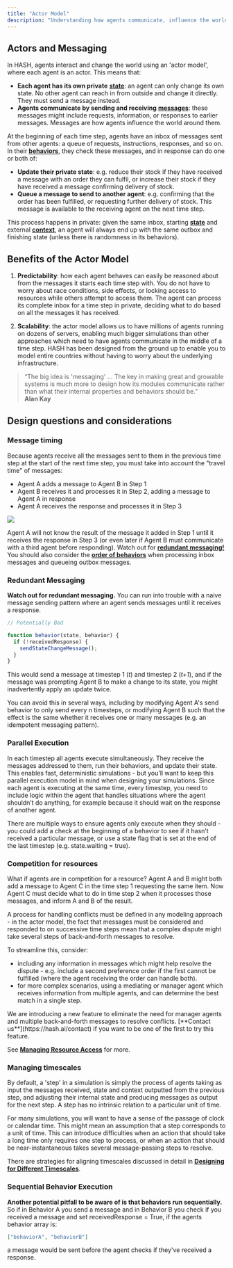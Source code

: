 ```yaml
---
title: "Actor Model"
description: "Understanding how agents communicate, influence the world and resolve conflicts"
---
```


## Actors and Messaging

In HASH, agents interact and change the world using an 'actor model', where each agent is an actor. This means that:

- **Each agent has its own private** [**state**](/docs/simulations/create/agents/state): an agent can only change its own state. No other agent can reach in from outside and change it directly. They must send a message instead.
- **Agents communicate by sending and receiving** [**messages**](/docs/simulations/create/agent-messages/): these messages might include requests, information, or responses to earlier messages. Messages are how agents influence the world around them.

At the beginning of each time step, agents have an inbox of messages sent from other agents: a queue of requests, instructions, responses, and so on. In their [**behaviors**](/docs/simulations/create/behaviors/), they check these messages, and in response can do one or both of:

- **Update their private state**: e.g. reduce their stock if they have received a message with an order they can fulfil, or increase their stock if they have received a message confirming delivery of stock.
- **Queue a message to send to another agent**: e.g. confirming that the order has been fulfilled, or requesting further delivery of stock. This message is available to the receiving agent on the next time step.

This process happens in private: given the same inbox, starting [**state**](/docs/simulations/create/agents/state) and external [**context**](/docs/simulations/create/agents/context), an agent will always end up with the same outbox and finishing state \(unless there is randomness in its behaviors\).

## Benefits of the Actor Model

1. **Predictability**: how each agent behaves can easily be reasoned about from the messages it starts each time step with. You do not have to worry about race conditions, side effects, or locking access to resources while others attempt to access them. The agent can process its complete inbox for a time step in private, deciding what to do based on all the messages it has received.

1. **Scalability**: the actor model allows us to have millions of agents running on dozens of servers, enabling much bigger simulations than other approaches which need to have agents communicate in the middle of a time step. HASH has been designed from the ground up to enable you to model entire countries without having to worry about the underlying infrastructure.

> “The big idea is 'messaging' … The key in making great and growable systems is much more to design how its modules communicate rather than what their internal properties and behaviors should be.”  
> **Alan Kay**

## Design questions and considerations

### Message timing

Because agents receive all the messages sent to them in the previous time step at the start of the next time step, you must take into account the "travel time" of messages:

- Agent A adds a message to Agent B in Step 1
- Agent B receives it and processes it in Step 2, adding a message to Agent A in response
- Agent A receives the response and processes it in Step 3

![](https://cdn-us1.hash.ai/site/docs/message-exchange-diagram.svg)

Agent A will not know the result of the message it added in Step 1 until it receives the response in Step 3 \(or even later if Agent B must communicate with a third agent before responding\). Watch out for [**redundant messaging!**](#redundant-messaging) You should also consider the [**order of behaviors**](#sequential-behavior-execution) when processing inbox messages and queueing outbox messages.

### Redundant Messaging

**Watch out for redundant messaging.** You can run into trouble with a naive message sending pattern where an agent sends messages until it receives a response.

```javascript
// Potentially Bad

function behavior(state, behavior) {
  if (!receivedResponse) {
    sendStateChangeMessage();
  }
}
```

This would send a message at timestep 1 \(_t_\) and timestep 2 \(_t+1_\), and if the message was prompting Agent B to make a change to its state, you might inadvertently apply an update twice.

You can avoid this in several ways, including by modifying Agent A's send behavior to only send every n timesteps, or modifying Agent B such that the effect is the same whether it receives one or many messages \(e.g. an idempotent messaging pattern\).

### Parallel Execution

In each timestep all agents execute simultaneously. They receive the messages addressed to them, run their behaviors, and update their state. This enables fast, deterministic simulations - but you’ll want to keep this parallel execution model in mind when designing your simulations. Since each agent is executing at the same time, every timestep, you need to include logic within the agent that handles situations where the agent shouldn’t do anything, for example because it should wait on the response of another agent.

There are multiple ways to ensure agents only execute when they should - you could add a check at the beginning of a behavior to see if it hasn’t received a particular message, or use a state flag that is set at the end of the last timestep \(e.g. state.waiting = true\).

### Competition for resources

What if agents are in competition for a resource? Agent A and B might both add a message to Agent C in the time step 1 requesting the same item. Now Agent C must decide what to do in time step 2 when it processes those messages, and inform A and B of the result.

A process for handling conflicts must be defined in any modeling approach - in the actor model, the fact that messages must be considered and responded to on successive time steps mean that a complex dispute might take several steps of back-and-forth messages to resolve.

To streamline this, consider:

- including any information in messages which might help resolve the dispute - e.g. include a second preference order if the first cannot be fulfilled \(where the agent receiving the order can handle both\).
- for more complex scenarios, using a mediating or manager agent which receives information from multiple agents, and can determine the best match in a single step.

<Hint style="info">
  We are introducing a new feature to eliminate the need for manager agents and
  multiple back-and-forth messages to resolve conflicts. [**Contact
  us**](https://hash.ai/contact) if you want to be one of the first to try this
  feature.
</Hint>

See [**Managing Resource Access**](/docs/simulations/create/design-considerations/resource-access) for more.

### Managing timescales

By default, a 'step' in a simulation is simply the process of agents taking as input the messages received, state and context outputted from the previous step, and adjusting their internal state and producing messages as output for the next step. A step has no intrinsic relation to a particular unit of time.

For many simulations, you will want to have a sense of the passage of clock or calendar time. This might mean an assumption that a step corresponds to a unit of time. This can introduce difficulties when an action that should take a long time only requires one step to process, or when an action that should be near-instantaneous takes several message-passing steps to resolve.

There are strategies for aligning timescales discussed in detail in [**Designing for Different Timescales**](/docs/simulations/create/design-considerations/timescales).

### Sequential Behavior Execution

**Another potential pitfall to be aware of is that behaviors run sequentially.** So if in Behavior A you send a message and in Behavior B you check if you received a message and set receivedResponse = True, if the agents behavior array is:

```json
["behaviorA", "behaviorB"]
```

a message would be sent before the agent checks if they've received a response.
